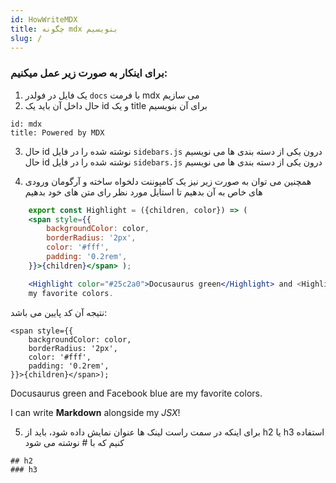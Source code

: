 ```yaml
---
id: HowWriteMDX
title: چگونه mdx بنویسیم
slug: /
---
```


### برای اینکار به صورت زیر عمل میکنیم:

1. یک فایل در فولدر `docs` با فرمت mdx می سازیم
2. حال داخل آن باید یک id و یک title برای آن بنویسیم

<div dir="ltr">

    id: mdx
    title: Powered by MDX

</div>

3. حال id نوشته شده را در فایل `sidebars.js` درون یکی از دسته بندی ها می نویسیم
حال id نوشته شده را در فایل
<code>sidebars.js</code>
درون یکی از دسته بندی ها می نویسیم

4. همچنین می توان به صورت زیر نیز یک کامپوننت دلخواه ساخته و آرگومان ورودی های خاص به آن بدهیم تا استایل مورد نظر رای متن های خود بدهیم

<div dir="ltr">

```jsx
    export const Highlight = ({children, color}) => (
    <span style={{
        backgroundColor: color,
        borderRadius: '2px',
        color: '#fff',
        padding: '0.2rem',
    }}>{children}</span> );

    <Highlight color="#25c2a0">Docusaurus green</Highlight> and <Highlight color="#1877F2">Facebook blue</Highlight> are
    my favorite colors.
```

</div>

نتیجه آن کد پایین می باشد:

    <span style={{
        backgroundColor: color,
        borderRadius: '2px',
        color: '#fff',
        padding: '0.2rem',
    }}>{children}</span>);

<Highlight color="#25c2a0">Docusaurus green</Highlight> and <Highlight color="#1877F2">Facebook
    blue</Highlight> are my favorite colors.

I can write **Markdown** alongside my _JSX_!

5. برای اینکه در سمت راست لینک ها عنوان نمایش داده شود، باید از h2 یا h3 استفاده کنیم که با # نوشته می شود

<div dir="ltr">

    ## h2
    ### h3

</div>
